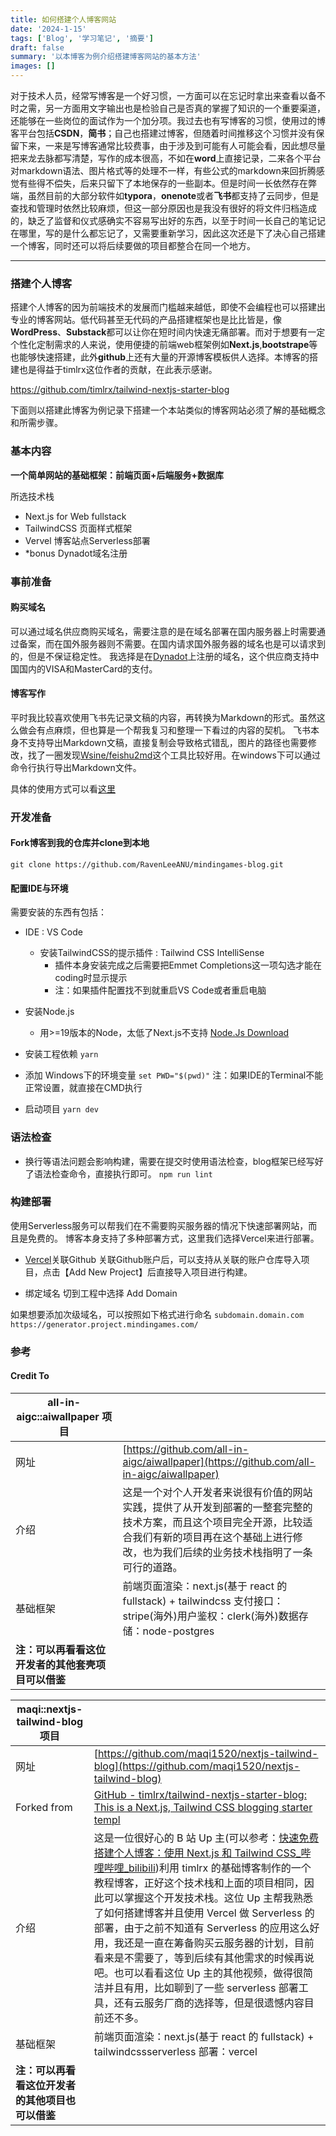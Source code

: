 ```yaml
---
title: 如何搭建个人博客网站
date: '2024-1-15'
tags: ['Blog', '学习笔记', '摘要']
draft: false
summary: '以本博客为例介绍搭建博客网站的基本方法'
images: []
---
```


对于技术人员，经常写博客是一个好习惯，一方面可以在忘记时拿出来查看以备不时之需，另一方面用文字输出也是检验自己是否真的掌握了知识的一个重要渠道，还能够在一些岗位的面试作为一个加分项。我过去也有写博客的习惯，使用过的博客平台包括**CSDN**，**简书**；自己也搭建过博客，但随着时间推移这个习惯并没有保留下来，一来是写博客通常比较费事，由于涉及到可能有人可能会看，因此想尽量把来龙去脉都写清楚，写作的成本很高，不如在**word**上直接记录，二来各个平台对markdown语法、图片格式等的处理不一样，有些公式的markdown来回折腾感觉有些得不偿失，后来只留下了本地保存的一些副本。但是时间一长依然存在弊端，虽然目前的大部分软件如**typora**，**onenote**或者**飞书**都支持了云同步，但是查找和管理时依然比较麻烦，但这一部分原因也是我没有很好的将文件归档造成的，缺乏了监督和仪式感确实不容易写出好的东西，以至于时间一长自己的笔记记在哪里，写的是什么都忘记了，又需要重新学习，因此这次还是下了决心自己搭建一个博客，同时还可以将后续要做的项目都整合在同一个地方。

---
### 搭建个人博客

搭建个人博客的因为前端技术的发展而门槛越来越低，即使不会编程也可以搭建出专业的博客网站。低代码甚至无代码的产品搭建框架也是比比皆是，像**WordPress**、**Substack**都可以让你在短时间内快速无痛部署。而对于想要有一定个性化定制需求的人来说，使用便捷的前端web框架例如**Next.js**,**bootstrape**等也能够快速搭建，此外**github**上还有大量的开源博客模板供人选择。本博客的搭建也是得益于timlrx这位作者的贡献，在此表示感谢。

https://github.com/timlrx/tailwind-nextjs-starter-blog 

下面则以搭建此博客为例记录下搭建一个本站类似的博客网站必须了解的基础概念和所需步骤。

### 基本内容

**一个简单网站的基础框架：前端页面+后端服务+数据库**

所选技术栈 
- Next.js for Web fullstack
- TailwindCSS 页面样式框架
- Vervel 博客站点Serverless部署
- *bonus Dynadot域名注册

### 事前准备

#### 购买域名
可以通过域名供应商购买域名，需要注意的是在域名部署在国内服务器上时需要通过备案，而在国外服务器则不需要。在国内请求国外服务器的域名也是可以请求到的，但是不保证稳定性。
我选择是在[Dynadot](https://www.dynadot.com/)上注册的域名，这个供应商支持中国国内的VISA和MasterCard的支付。

#### 博客写作
平时我比较喜欢使用飞书先记录文稿的内容，再转换为Markdown的形式。虽然这么做会有点麻烦，但也算是一个帮我复习和整理一下看过的内容的契机。
飞书本身不支持导出Markdown文稿，直接复制会导致格式错乱，图片的路径也需要修改，找了一圈发现[Wsine/feishu2md](https://github.com/Wsine/feishu2md)这个工具比较好用。在windows下可以通过命令行执行导出Markdown文件。

具体的使用方式可以看[这里](https://zhuanlan.zhihu.com/p/650158515)

### 开发准备

#### Fork博客到我的仓库并clone到本地
```git clone https://github.com/RavenLeeANU/mindingames-blog.git``` 

#### 配置IDE与环境
需要安装的东西有包括：
- IDE : VS Code
    - 安装TailwindCSS的提示插件 : Tailwind CSS IntelliSense
        - 插件本身安装完成之后需要把Emmet Completions这一项勾选才能在coding时显示提示
        - 注：如果插件配置找不到就重启VS Code或者重启电脑

- 安装Node.js
    - 用>=19版本的Node，太低了Next.js不支持 [Node.Js Download](https://nodejs.org/en/download/current)

- 安装工程依赖
```yarn```

- 添加 Windows下的环境变量
```set PWD="$(pwd)"```
注：如果IDE的Terminal不能正常设置，就直接在CMD执行

- 启动项目
```yarn dev```

### 语法检查

- 换行等语法问题会影响构建，需要在提交时使用语法检查，blog框架已经写好了语法检查命令，直接执行即可。
```npm run lint```

### 构建部署

使用Serverless服务可以帮我们在不需要购买服务器的情况下快速部署网站，而且是免费的。
博客本身支持了多种部署方式，这里我们选择Vercel来进行部署。

- [Vercel](https://vercel.com/)关联Github
关联Github账户后，可以支持从关联的账户仓库导入项目，点击【Add New Project】后直接导入项目进行构建。

- 绑定域名
切到工程中选择 Add Domain


如果想要添加次级域名，可以按照如下格式进行命名
```subdomain.domain.com```
```https://generator.project.mindingames.com/```


### 参考
#### Credit To

| **all-in-aigc::aiwallpaper 项目**                  |                                                                                                                                                                                                          |
| --------------------------------------------------------------- | -------------------------------------------------------------------------------------------------------------------------------------------------------------------------------------------------------- |
| 网址                                                            | [https://github.com/all-in-aigc/aiwallpaper](https://github.com/all-in-aigc/aiwallpaper)                                                                                                                     |
| 介绍                                                            | 这是一个对个人开发者来说很有价值的网站实践，提供了从开发到部署的一整套完整的技术方案，而且这个项目完全开源，比较适合我们有新的项目再在这个基础上进行修改，也为我们后续的业务技术栈指明了一条可行的道路。 |
| 基础框架                                                        | 前端页面渲染：next.js(基于 react 的 fullstack) + tailwindcss 支付接口：stripe(海外)用户鉴权：clerk(海外)数据存储：node-postgres                                                                          |
| **注：可以再看看这位开发者的其他套壳项目可以借鉴** |                                                                                                                                                                                                          |

| **maqi::nextjs-tailwind-blog 项目**              |                                                                                                                                                                                                                                                                                                                                                                                                                                                                                                                                                                                                                                                                                          |
| ------------------------------------------------------------- | ---------------------------------------------------------------------------------------------------------------------------------------------------------------------------------------------------------------------------------------------------------------------------------------------------------------------------------------------------------------------------------------------------------------------------------------------------------------------------------------------------------------------------------------------------------------------------------------------------------------------------------------------------------------------------------------- |
| 网址                                                          | [https://github.com/maqi1520/nextjs-tailwind-blog](https://github.com/maqi1520/nextjs-tailwind-blog)                                                                                                                                                                                                                                                                                                                                                                                                                                                                                                                                                                                         |
| Forked from                                                   | [GitHub - timlrx/tailwind-nextjs-starter-blog: This is a Next.js, Tailwind CSS blogging starter templ](https://github.com/timlrx/tailwind-nextjs-starter-blog)                                                                                                                                                                                                                                                                                                                                                                                                                                                                                                                           |
| 介绍                                                          | 这是一位很好心的 B 站 Up 主(可以参考：[快速免费搭建个人博客：使用 Next.js 和 Tailwind CSS_哔哩哔哩_bilibili](https://www.bilibili.com/video/BV1jT411C7Ec/?spm_id_from=333.999.0.0&vd_source=9b4ed4007ded130d45dbd4b936a71b75))利用 timlrx 的基础博客制作的一个教程博客，正好这个技术栈和上面的项目相同，因此可以掌握这个开发技术栈。这位 Up 主帮我熟悉了如何搭建博客并且使用 Vercel 做 Serverless 的部署，由于之前不知道有 Serverless 的应用这么好用，我还是一直在筹备购买云服务器的计划，目前看来是不需要了，等到后续有其他需求的时候再说吧。也可以看看这位 Up 主的其他视频，做得很简洁并且有用，比如聊到了一些 serverless 部署工具，还有云服务厂商的选择等，但是很遗憾内容目前还不多。 |
| 基础框架                                                      | 前端页面渲染：next.js(基于 react 的 fullstack) + tailwindcssserverless 部署：vercel                                                                                                                                                                                                                                                                                                                                                                                                                                                                                                                                                                                                      |
| **注：可以再看看这位开发者的其他项目也可以借鉴** |                                                                                                                                                                                                                                                                                                                                                                                                                                                                                                                                                                                                                                                                                          |




